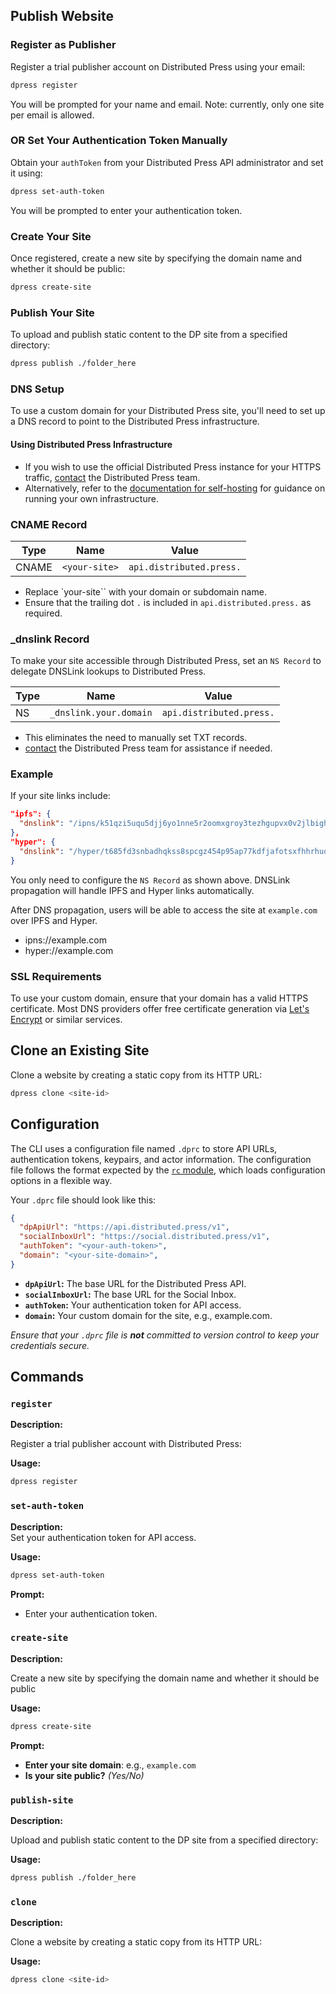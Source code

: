 ## Publish Website

### Register as Publisher

Register a trial publisher account on Distributed Press using your email:

```bash
dpress register
```

You will be prompted for your name and email. Note: currently, only one site per email is allowed.

### OR Set Your Authentication Token Manually

Obtain your `authToken` from your Distributed Press API administrator and set it using:

```bash
dpress set-auth-token
```

You will be prompted to enter your authentication token.

### Create Your Site

Once registered, create a new site by specifying the domain name and whether it should be public:

```bash
dpress create-site
```

### Publish Your Site

To upload and publish static content to the DP site from a specified directory:

```bash
dpress publish ./folder_here
```

### DNS Setup

To use a custom domain for your Distributed Press site, you'll need to set up a DNS record to point to the Distributed Press infrastructure.

#### Using Distributed Press Infrastructure
- If you wish to use the official Distributed Press instance for your HTTPS traffic, [contact](mailto:hello@distributed.press) the Distributed Press team.
- Alternatively, refer to the [documentation for self-hosting](https://docs.distributed.press/self-hosting/) for guidance on running your own infrastructure.

### CNAME Record

| Type  | Name          | Value                    |
| ----- | ------------- | ------------------------ |
| CNAME | `<your-site>` | `api.distributed.press.` |

- Replace `your-site`` with your domain or subdomain name.
- Ensure that the trailing dot `.` is included in `api.distributed.press.` as required.

### _dnslink Record

To make your site accessible through Distributed Press, set an `NS Record` to delegate DNSLink lookups to Distributed Press.

| Type | Name                   | Value                              |
| ---- | ---------------------- | ---------------------------------- |
| NS  | `_dnslink.your.domain` | `api.distributed.press.`   |

- This eliminates the need to manually set TXT records.
- [contact](mailto:hello@distributed.press) the Distributed Press team for assistance if needed.

### Example

If your site links include:

```json
"ipfs": {
  "dnslink": "/ipns/k51qzi5uqu5djj6yo1nne5r2oomxgroy3tezhgupvx0v2jlbighfah1k028sc1/"
},
"hyper": {
  "dnslink": "/hyper/t685fd3snbadhqkss8spcgz454p95ap77kdfjafotsxfhhrhuqio/"
}
```

You only need to configure the `NS Record` as shown above. DNSLink propagation will handle IPFS and Hyper links automatically.

After DNS propagation, users will be able to access the site at `example.com` over IPFS and Hyper.
- ipns://example.com
- hyper://example.com

### SSL Requirements
To use your custom domain, ensure that your domain has a valid HTTPS certificate. Most DNS providers offer free certificate generation via [Let's Encrypt](https://letsencrypt.org/) or similar services.

## Clone an Existing Site

Clone a website by creating a static copy from its HTTP URL:

```bash
dpress clone <site-id>
```

## Configuration

The CLI uses a configuration file named `.dprc` to store API URLs, authentication tokens, keypairs, and actor information. The configuration file follows the format expected by the [`rc` module](https://www.npmjs.com/package/rc), which loads configuration options in a flexible way.

Your `.dprc` file should look like this:

```json
{
  "dpApiUrl": "https://api.distributed.press/v1",
  "socialInboxUrl": "https://social.distributed.press/v1",
  "authToken": "<your-auth-token>",
  "domain": "<your-site-domain>",
}
```

- **`dpApiUrl`:** The base URL for the Distributed Press API.
- **`socialInboxUrl`:** The base URL for the Social Inbox.
- **`authToken`:** Your authentication token for API access.
- **`domain`:** Your custom domain for the site, e.g., example.com.

_Ensure that your `.dprc` file is **not** committed to version control to keep your credentials secure._

## Commands

### `register`

**Description:**

Register a trial publisher account with Distributed Press:

**Usage:**

```bash
dpress register
```

### `set-auth-token`

**Description:**  
Set your authentication token for API access.

**Usage:**

```bash
dpress set-auth-token
```

**Prompt:**

- Enter your authentication token.

### `create-site`

**Description:**

Create a new site by specifying the domain name and whether it should be public

**Usage:**

```bash
dpress create-site
```

**Prompt:**

- **Enter your site domain**: e.g., `example.com`
- **Is your site public?** _(Yes/No)_

### `publish-site`

**Description:**

Upload and publish static content to the DP site from a specified directory:

**Usage:**

```bash
dpress publish ./folder_here
```

### `clone`

**Description:**

Clone a website by creating a static copy from its HTTP URL:

**Usage:**

```bash
dpress clone <site-id>
```